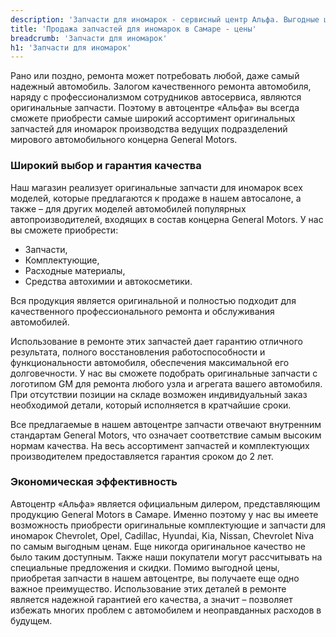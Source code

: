 ```yaml
---
description: 'Запчасти для иномарок - сервисный центр Альфа. Выгодные цены, высокое качество работы, официальный автосервис General Motors в Самаре.'
title: 'Продажа запчастей для иномарок в Самаре - цены'
breadcrumb: 'Запчасти для иномарок'
h1: 'Запчасти для иномарок'
---
```

<p>
	Рано или поздно, ремонта может потребовать любой, даже самый надежный автомобиль. Залогом качественного ремонта автомобиля, наряду с профессионализмом сотрудников автосервиса, являются оригинальные запчасти. Поэтому в автоцентре «Альфа» вы всегда сможете приобрести самые широкий ассортимент оригинальных запчастей для иномарок производства ведущих подразделений мирового автомобильного концерна General Motors.
</p>

<h3>Широкий выбор и гарантия качества</h3>
<p>
	Наш магазин реализует оригинальные запчасти для иномарок всех моделей, которые предлагаются к продаже в нашем автосалоне, а также – для других моделей автомобилей популярных автопроизводителей, входящих в состав концерна General Motors. У нас вы сможете приобрести:
</p>
<ul>
	<li>Запчасти,</li>
	<li>Комплектующие,</li>
	<li>Расходные материалы,</li>
	<li>Средства автохимии и автокосметики.</li>
</ul>
<p>
	Вся продукция является оригинальной и полностью подходит для качественного профессионального ремонта и обслуживания автомобилей.
</p>

<p>
	Использование в ремонте этих запчастей дает гарантию отличного результата, полного восстановления работоспособности и функциональности автомобиля, обеспечения максимальной его долговечности. У нас вы сможете подобрать оригинальные запчасти с логотипом GM для ремонта любого узла и агрегата вашего автомобиля. При отсутствии позиции на складе возможен индивидуальный заказ необходимой детали, который исполняется в кратчайшие сроки.
</p>
<p>
	Все предлагаемые в нашем автоцентре запчасти отвечают внутренним стандартам General Motors, что означает соответствие самым высоким нормам качества. На весь ассортимент запчастей и комплектующих производителем предоставляется гарантия сроком до 2 лет.
</p>
<h3>Экономическая эффективность</h3>

<p>
	Автоцентр «Альфа» является официальным дилером, представляющим продукцию General Motors в Самаре. Именно поэтому у нас вы имеете возможность приобрести оригинальные комплектующие и запчасти для иномарок Chevrolet, Opel, Cadillac, Hyundai, Kia, Nissan, Chevrolet Niva по самым выгодным ценам. Еще никогда оригинальное качество не было таким доступным. Также наши покупатели могут рассчитывать на специальные предложения и скидки. Помимо выгодной цены, приобретая запчасти в нашем автоцентре, вы получаете еще одно важное преимущество. Использование этих деталей в ремонте является надежной гарантией его качества, а значит – позволяет избежать многих проблем с автомобилем и неоправданных расходов в будущем.
</p>
